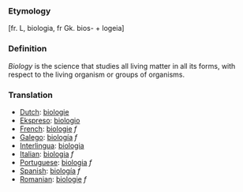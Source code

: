 ===Etymology===

[fr. L, biologia, fr Gk. bios- + logeia]

===Definition===

''Biology'' is the science that studies all living matter in all its forms, with respect to the living organism or groups of organisms.

===Translation===
*[[Dutch]]: [[biologie]]
*[[Ekspreso]]: [[biologio]] 
*[[French]]: [[biologie]] ''f''
*[[Galego]]: [[biología]] ''f''
*[[Interlingua]]: [[biologia]] 
*[[Italian]]: [[biologia]] ''f''
*[[Portuguese]]: [[biologia]] ''f''
*[[Spanish]]: [[biología]] ''f''
*[[Romanian]]: [[biologie]] ''f''